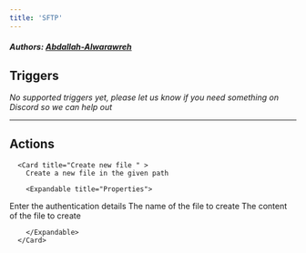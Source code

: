 ```yaml
---
title: 'SFTP'
---
```


##### Authors: [Abdallah-Alwarawreh](https://github.com/Abdallah-Alwarawreh)


## Triggers

*No supported triggers yet, please let us know if you need something on Discord so we can help out* 


---

## Actions


      <Card title="Create new file " >
        Create a new file in the given path

        <Expandable title="Properties">
          
<ResponseField name="Authentication" required type="Custom_auth">
Enter the authentication details
</ResponseField>
            
<ResponseField name="File Path" required type="Short_text">
The name of the file to create
</ResponseField>
            
<ResponseField name="File content" required type="Long_text">
The content of the file to create
</ResponseField>
              
        </Expandable>
      </Card>
  

